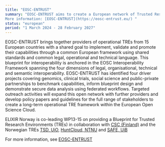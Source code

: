 ```yaml
---
title: "EOSC-ENTRUST"
summary: "EOSC-ENTRUST aims to create a European network of Trusted Research Environments (TREs) for sensitive data and drive European interoperability by joint development of a common blueprint for federated data access and analysis.
More information: [EOSC-ENTRUST](https://eosc-entrust.eu/) "
status: "european"
period: "1 March 2024 - 28 February 2027"
---
```

EOSC-ENTRUST brings together providers of operational TREs from 15 European countries with a shared goal to implement, validate and promote their capabilities through a common European framework using shared standards and common legal, operational and technical language.
This blueprint for interoperability is anchored in the EOSC Interoperability Framework spanning the four dimensions of legal, organisational, technical and semantic interoperability.
EOSC-ENTRUST has identified four driver projects covering genomics, clinical trials, social science and public-private partnerships to benchmark capabilities, inform blueprint design and demonstrate secure data analysis using federated workflows.
Targeted outreach activities will expand this open network with further providers and develop policy papers and guidelines for the full range of stakeholders to create a long-term operational TRE framework within the European Open Science Cloud.

ELIXIR Norway is co-leading WP13-15 on providing a Blueprint for Trusted Research Environments (TREs) in collaboration with [CSC (Finland)](https://csc.fi/en/) and the Norwegian TREs [TSD, UiO](https://www.uio.no/tjenester/it/forskning/sensitiv/), [HuntCloud, NTNU](https://about.hdc.ntnu.no/) and [SAFE, UiB](https://www.uib.no/safe)

For more information, see [EOSC-ENTRUST](https://eosc-entrust.eu/about)

